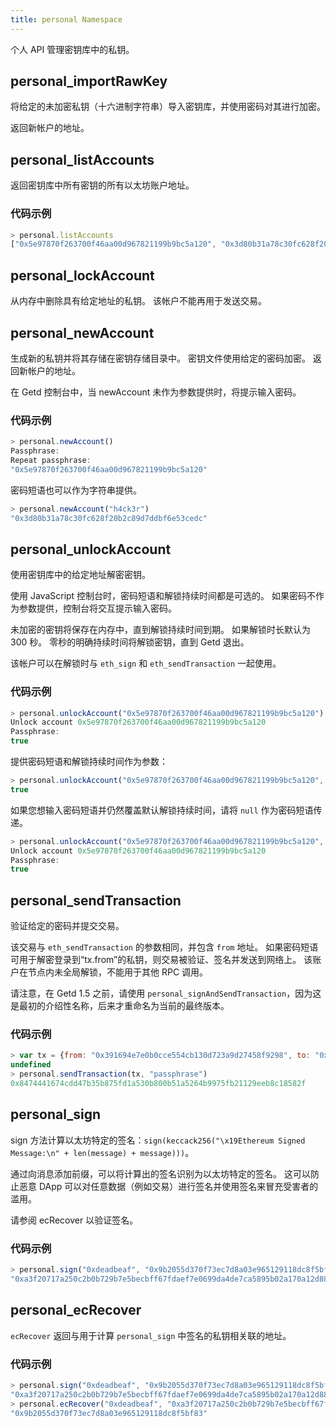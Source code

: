 ---
title: personal Namespace
---

个人 API 管理密钥库中的私钥。

## personal_importRawKey

将给定的未加密私钥（十六进制字符串）导入密钥库，并使用密码对其进行加密。

返回新帐户的地址。

## personal_listAccounts

返回密钥库中所有密钥的所有以太坊账户地址。

### 代码示例

```javascript
> personal.listAccounts
["0x5e97870f263700f46aa00d967821199b9bc5a120", "0x3d80b31a78c30fc628f20b2c89d7ddbf6e53cedc"]
```

## personal_lockAccount

从内存中删除具有给定地址的私钥。 该帐户不能再用于发送交易。

## personal_newAccount

生成新的私钥并将其存储在密钥存储目录中。 密钥文件使用给定的密码加密。 返回新帐户的地址。

在 Getd 控制台中，当 newAccount 未作为参数提供时，将提示输入密码。

### 代码示例

```javascript
> personal.newAccount()
Passphrase:
Repeat passphrase:
"0x5e97870f263700f46aa00d967821199b9bc5a120"
```

密码短语也可以作为字符串提供。

```javascript
> personal.newAccount("h4ck3r")
"0x3d80b31a78c30fc628f20b2c89d7ddbf6e53cedc"
```

## personal_unlockAccount

使用密钥库中的给定地址解密密钥。

使用 JavaScript 控制台时，密码短语和解锁持续时间都是可选的。 如果密码不作为参数提供，控制台将交互提示输入密码。

未加密的密钥将保存在内存中，直到解锁持续时间到期。 如果解锁时长默认为 300 秒。 零秒的明确持续时间将解锁密钥，直到 Getd 退出。

该帐户可以在解锁时与 `eth_sign` 和 `eth_sendTransaction` 一起使用。

### 代码示例

```javascript
> personal.unlockAccount("0x5e97870f263700f46aa00d967821199b9bc5a120")
Unlock account 0x5e97870f263700f46aa00d967821199b9bc5a120
Passphrase:
true
```

提供密码短语和解锁持续时间作为参数：

```javascript
> personal.unlockAccount("0x5e97870f263700f46aa00d967821199b9bc5a120", "foo", 30)
true
```

如果您想输入密码短语并仍然覆盖默认解锁持续时间，请将 `null` 作为密码短语传递。

```javascript
> personal.unlockAccount("0x5e97870f263700f46aa00d967821199b9bc5a120", null, 30)
Unlock account 0x5e97870f263700f46aa00d967821199b9bc5a120
Passphrase:
true
```

## personal_sendTransaction

验证给定的密码并提交交易。

该交易与 `eth_sendTransaction` 的参数相同，并包含 `from` 地址。 如果密码短语可用于解密登录到“tx.from”的私钥，则交易被验证、签名并发送到网络上。 该账户在节点内未全局解锁，不能用于其他 RPC 调用。

请注意，在 Getd 1.5 之前，请使用 `personal_signAndSendTransaction`，因为这是最初的介绍性名称，后来才重命名为当前的最终版本。

### 代码示例

```javascript
> var tx = {from: "0x391694e7e0b0cce554cb130d723a9d27458f9298", to: "0xafa3f8684e54059998bc3a7b0d2b0da075154d66", value: web3.toWei(1.23, "ether")}
undefined
> personal.sendTransaction(tx, "passphrase")
0x8474441674cdd47b35b875fd1a530b800b51a5264b9975fb21129eeb8c18582f
```

## personal_sign

sign 方法计算以太坊特定的签名：`sign(keccack256("\x19Ethereum Signed Message:\n" + len(message) + message)))`。

通过向消息添加前缀，可以将计算出的签名识别为以太坊特定的签名。 这可以防止恶意 DApp 可以对任意数据（例如交易）进行签名并使用签名来冒充受害者的滥用。

请参阅 ecRecover 以验证签名。

### 代码示例

```javascript
> personal.sign("0xdeadbeaf", "0x9b2055d370f73ec7d8a03e965129118dc8f5bf83", "")
"0xa3f20717a250c2b0b729b7e5becbff67fdaef7e0699da4de7ca5895b02a170a12d887fd3b17bfdce3481f10bea41f45ba9f709d39ce8325427b57afcfc994cee1b"
```

## personal_ecRecover

`ecRecover` 返回与用于计算 `personal_sign` 中签名的私钥相关联的地址。

### 代码示例

```javascript
> personal.sign("0xdeadbeaf", "0x9b2055d370f73ec7d8a03e965129118dc8f5bf83", "")
"0xa3f20717a250c2b0b729b7e5becbff67fdaef7e0699da4de7ca5895b02a170a12d887fd3b17bfdce3481f10bea41f45ba9f709d39ce8325427b57afcfc994cee1b"
> personal.ecRecover("0xdeadbeaf", "0xa3f20717a250c2b0b729b7e5becbff67fdaef7e0699da4de7ca5895b02a170a12d887fd3b17bfdce3481f10bea41f45ba9f709d39ce8325427b57afcfc994cee1b")
"0x9b2055d370f73ec7d8a03e965129118dc8f5bf83"
```
